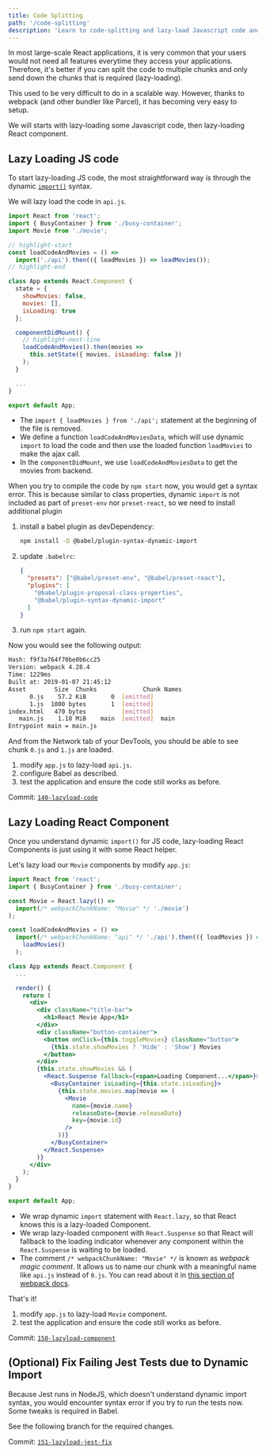 ```yaml
---
title: Code Splitting
path: '/code-splitting'
description: 'Learn to code-splitting and lazy-load Javascript code and React component.'
---
```


In most large-scale React applications, it is very common that your users would not need all features everytime they access your applications. Therefore, it's better if you can split the code to multiple chunks and only send down the chunks that is required (lazy-loading).

This used to be very difficult to do in a scalable way. However, thanks to webpack (and other bundler like Parcel), it has becoming very easy to setup.

We will starts with lazy-loading some Javascript code, then lazy-loading React component.

## Lazy Loading JS code

To start lazy-loading JS code, the most straightforward way is through the dynamic [`import()`][dynamic-import] syntax.

We will lazy load the code in `api.js`.

```jsx fileName=src/app.js
import React from 'react';
import { BusyContainer } from './busy-container';
import Movie from './movie';

// highlight-start
const loadCodeAndMovies = () =>
  import('./api').then(({ loadMovies }) => loadMovies());
// highlight-end

class App extends React.Component {
  state = {
    showMovies: false,
    movies: [],
    isLoading: true
  };

  componentDidMount() {
    // highlight-next-line
    loadCodeAndMovies().then(movies =>
      this.setState({ movies, isLoading: false })
    );
  }

  ...
}

export default App;
```

- The `import { loadMovies } from './api';` statement at the beginning of the file is removed.
- We define a function `loadCodeAndMoviesData`, which will use dynamic `import` to load the code and then use the loaded function `loadMovies` to make the ajax call.
- In the `componentDidMount`, we use `loadCodeAndMoviesData` to get the movies from backend.

When you try to compile the code by `npm start` now, you would get a syntax error. This is because similar to class properties, dynamic `import` is not included as part of `preset-env` nor `preset-react`, so we need to install additional plugin

1. install a babel plugin as devDependency:

   ```bash
   npm install -D @babel/plugin-syntax-dynamic-import
   ```

1. update `.babelrc`:
   ```json fileName=.babelrc highlightedLines=5
   {
     "presets": ["@babel/preset-env", "@babel/preset-react"],
     "plugins": [
       "@babel/plugin-proposal-class-properties",
       "@babel/plugin-syntax-dynamic-import"
     ]
   }
   ```
1. run `npm start` again.

Now you would see the following output:

```bash
Hash: f9f3a764f70be0b6cc25
Version: webpack 4.28.4
Time: 1229ms
Built at: 2019-01-07 21:45:12
Asset        Size  Chunks             Chunk Names
      0.js    57.2 KiB       0  [emitted]
      1.js  1000 bytes       1  [emitted]
index.html   470 bytes          [emitted]
   main.js    1.18 MiB    main  [emitted]  main
Entrypoint main = main.js
```

And from the Network tab of your DevTools, you should be able to see chunk `0.js` and `1.js` are loaded.

<Exercise title="Exercise">

1. modify `app.js` to lazy-load `api.js`.
1. configure Babel as described.
1. test the application and ensure the code still works as before.

Commit: [`140-lazyload-code`](https://github.com/malcolm-kee/react-movie-app/tree/140-lazyload-code)

</Exercise>

## Lazy Loading React Component

Once you understand dynamic `import()` for JS code, lazy-loading React Components is just using it with some React helper.

Let's lazy load our `Movie` components by modify `app.js`:

```jsx fileName=src/app.js
import React from 'react';
import { BusyContainer } from './busy-container';

const Movie = React.lazy(() =>
  import(/* webpackChunkName: "Movie" */ './movie')
);

const loadCodeAndMovies = () =>
  import(/* webpackChunkName: "api" */ './api').then(({ loadMovies }) =>
    loadMovies()
  );

class App extends React.Component {
  ...

  render() {
    return (
      <div>
        <div className="title-bar">
          <h1>React Movie App</h1>
        </div>
        <div className="button-container">
          <button onClick={this.toggleMovies} className="button">
            {this.state.showMovies ? 'Hide' : 'Show'} Movies
          </button>
        </div>
        {this.state.showMovies && (
          <React.Suspense fallback={<span>Loading Component...</span>}>
            <BusyContainer isLoading={this.state.isLoading}>
              {this.state.movies.map(movie => (
                <Movie
                  name={movie.name}
                  releaseDate={movie.releaseDate}
                  key={movie.id}
                />
              ))}
            </BusyContainer>
          </React.Suspense>
        )}
      </div>
    );
  }
}

export default App;
```

- We wrap dynamic `import` statement with `React.lazy`, so that React knows this is a lazy-loaded Component.
- We wrap lazy-loaded component with `React.Suspense` so that React will fallback to the loading indicator whenever any component within the `React.Suspense` is waiting to be loaded.
- The comment `/* webpackChunkName: "Movie" */` is known as _webpack magic comment_. It allows us to name our chunk with a meaningful name like `api.js` instead of `0.js`. You can read about it in [this section of webpack docs][webpack-dynamic-imports].

That's it!

<Exercise title="Exercise">

1. modify `app.js` to lazy-load `Movie` component.
1. test the application and ensure the code still works as before.

Commit: [`150-lazyload-component`](https://github.com/malcolm-kee/react-movie-app/tree/150-lazyload-component)

</Exercise>

## (Optional) Fix Failing Jest Tests due to Dynamic Import

Because Jest runs in NodeJS, which doesn't understand dynamic import syntax, you would encounter syntax error if you try to run the tests now. Some tweaks is required in Babel.

See the following branch for the required changes.

Commit: [`151-lazyload-jest-fix`](https://github.com/malcolm-kee/react-movie-app/tree/151-lazyload-jest-fix)

[dynamic-import]: https://developers.google.com/web/updates/2017/11/dynamic-import
[webpack-dynamic-imports]: https://webpack.js.org/guides/code-splitting/#dynamic-imports
